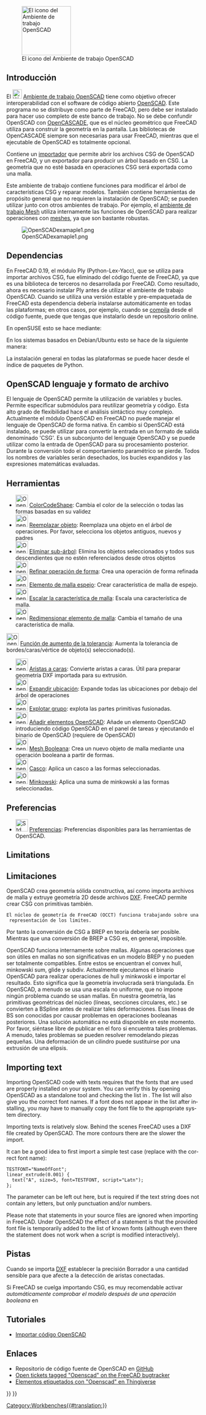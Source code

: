 <languages/>

<div class="mw-translate-fuzzy">
{{Docnav/es
|[[Mesh_Workbench/es|Ambiente de trabajo Malla]]
|[[Part_Workbench/es|Ambiente de trabajo Pieza]]
|IconL=Workbench_Mesh.svg
|IconR=Workbench_Part.svg
}}
</div>

[[Image:Workbench_OpenSCAD.svg|thumb|128px|El icono del Ambiente de trabajo OpenSCAD]]

{{TOCright}}

<span id="Introduction"></span>
== Introducción ==

<div class="mw-translate-fuzzy">
El [[Image:Workbench_OpenSCAD.svg|24px]] [[OpenSCAD_Workbench/es|Ambiente de trabajo OpenSCAD]] tiene como objetivo ofrecer interoperabilidad con el software de código abierto [http://www.openscad.org/ OpenSCAD]. Este programa no se distribuye como parte de FreeCAD, pero debe ser instalado para hacer uso completo de este banco de trabajo. No se debe confundir OpenSCAD con [[OpenCASCADE/es|OpenCASCADE]], que es el núcleo geométrico que FreeCAD utiliza para construir la geometría en la pantalla. Las bibliotecas de OpenCASCADE siempre son necesarias para usar FreeCAD, mientras que el ejecutable de OpenSCAD es totalmente opcional.
</div>

Contiene un [[OpenSCAD_CSG/es|importador]] que permite abrir los archivos CSG de OpenSCAD en FreeCAD, y un exportador para producir un árbol basado en CSG. La geometría que no esté basada en operaciones CSG será exportada como una malla.

Este ambiente de trabajo contiene funciones para modificar el árbol de características CSG y reparar modelos. También contiene herramientas de propósito general que no requieren la instalación de OpenSCAD; se pueden utilizar junto con otros ambientes de trabajo. Por ejemplo, el [[Mesh_Workbench/es|ambiente de trabajo Mesh]] utiliza internamente las funciones de OpenSCAD para realizar operaciones con [[mesh/es|meshes]], ya que son bastante robustas.

[[Image:OpenSCADexamaple1.png]]

<span id="Dependencies"></span>
== Dependencias ==

En FreeCAD 0.19, el módulo Ply (Python-Lex-Yacc), que se utiliza para importar archivos CSG, fue eliminado del código fuente de FreeCAD, ya que es una biblioteca de terceros no desarrollada por FreeCAD. Como resultado, ahora es necesario instalar Ply antes de utilizar el ambiente de trabajo OpenSCAD. Cuando se utiliza una versión estable y pre-empaquetada de FreeCAD esta dependencia debería instalarse automáticamente en todas las plataformas; en otros casos, por ejemplo, cuando se [[Compiling/es|compila]] desde el código fuente, puede que tengas que instalarlo desde un repositorio online.

En openSUSE esto se hace mediante:

{{Code|code=
sudo zypper install python3-ply
}}

En los sistemas basados en Debian/Ubuntu esto se hace de la siguiente manera:

{{Code|code=
sudo apt install python3-ply
}}

La instalación general en todas las plataformas se puede hacer desde el índice de paquetes de Python.

{{Code|code=
pip3 install --user ply
}}

<span id="OpenSCAD_language_and_file_format"></span>
== OpenSCAD lenguaje y formato de archivo ==

El lenguaje de OpenSCAD permite la utilización de variables y bucles. Permite especificar submódulos para reutilizar geometría y código. Esta alto grado de flexibilidad hace el análisis sintáctico muy complejo. Actualmente el módulo OpenSCAD en FreeCAD no puede manejar el lenguaje de OpenSCAD de forma nativa.
En cambio si OpenSCAD está instalado, se puede utilizar para convertir la entrada en un formato de salida denominado 'CSG'. Es un subconjunto del lenguaje OpenSCAD y se puede utilizar como la entrada de OpenSCAD para su procesamiento posterior. 
Durante la conversión todo el comportamiento paramétrico se pierde. Todos los nombres de variables serán desechados, los bucles expandidos y las expresiones matemáticas evaluadas.

<span id="Tools"></span>
== Herramientas ==

<div class="mw-translate-fuzzy">
* [[Image:OpenSCAD_ColorCodeShape.svg|32px]] [[OpenSCAD_ColorCodeShape/es|ColorCodeShape]]: Cambia el color de la selección o todas las formas basadas en su validez
* [[Image:OpenSCAD_ReplaceObject.svg|32px]] [[OpenSCAD_ReplaceObject/es|Reemplazar objeto]]: Reemplaza  una objeto en el árbol de operaciones. Por favor, selecciona los objetos antiguos, nuevos y padres
* [[Image:OpenSCAD_RemoveSubtree.svg|32px]] [[OpenSCAD_RemoveSubtree/es|Eliminar sub-árbol]]: Elimina los  objetos seleccionados y todos sus descendientes que no estén referenciados desde otros objetos
* [[Image:OpenSCAD_RefineShapeFeature.svg|32px]] [[OpenSCAD_RefineShapeFeature/es|Refinar operación de forma]]: Crea una operación de forma refinada
* [[Image:OpenSCAD_MirrorMeshFeature.svg|32px]] [[OpenSCAD_MirrorMeshFeature/es|Elemento de malla espejo]]: Crear característica de malla de espejo.
* [[Image:OpenSCAD_ScaleMeshFeature.svg|32px]] [[OpenSCAD_ScaleMeshFeature/es|Escalar la característica de malla]]: Escala una característica de malla.
* [[Image:OpenSCAD_ResizeMeshFeature.svg|32px]] [[OpenSCAD_ResizeMeshFeature/es|Redimensionar elemento de malla]]: Cambia el tamaño de una característica de malla.
[[Image:OpenSCAD_IncreaseToleranceFeature.svg|32px]] 
[[OpenSCAD_IncreaseToleranceFeature/es|Función de aumento de la tolerancia]]: Aumenta la tolerancia de bordes/caras/vértice de objeto(s) seleccionado(s).
* [[Image:OpenSCAD_Edgestofaces.svg|32px]] [[OpenSCAD_Edgestofaces/es|Aristas a caras]]: Convierte aristas a caras. Útil para preparar geometría DXF importada para su extrusión.
* [[Image:OpenSCAD_ExpandPlacements.svg|32px]] [[OpenSCAD_ExpandPlacements/es|Expandir ubicación]]: Expande todas las ubicaciones por debajo del árbol de operaciones
* [[Image:OpenSCAD_ExplodeGroup.svg|32px]] [[OpenSCAD_ExplodeGroup|Explotar grupo]]: explota las partes primitivas fusionadas.
* [[Image:OpenSCAD_AddOpenSCADElement.svg|32px]] [[OpenSCAD_AddOpenSCADElement/es|Añadir elementos OpenSCAD]]: Añade un elemento OpenSCAD introduciendo código OpenSCAD en el panel de tareas y ejecutando el binario de OpenSCAD (requiere de OpenSCAD)
* [[Image:OpenSCAD_MeshBoolean.svg|32px]] [[OpenSCAD_MeshBoolean|Mesh Booleana]]: Crea un nuevo objeto de malla mediante una operación booleana a partir de formas.
* [[Image:OpenSCAD_Hull.svg|32px]] [[OpenSCAD_Hull/es|Casco]]: Aplica un casco a las formas seleccionadas.
* [[Image:OpenSCAD_Minkowski.svg|32px]] [[OpenSCAD_Minkowski/es|Minkowski]]: Aplica una suma de minkowski a las formas seleccionadas.
</div>

<span id="Preferences"></span>
== Preferencias ==

<div class="mw-translate-fuzzy">
* [[Image:Std_DlgParameter.svg|32px]] [[OpenSCAD_Preferences/es|Preferencias]]: Preferencias disponibles para las herramientas de OpenSCAD.
</div>

<div lang="en" dir="ltr" class="mw-content-ltr">
== Limitations ==
</div>

<div class="mw-translate-fuzzy">
== Limitaciones ==
OpenSCAD crea geometría sólida constructiva, así como importa archivos de malla y extruye geometría 2D desde archivos [[DXF/es|DXF]]. FreeCAD permite crear CSG con primitivas también. 
 El núcleo de geometría de FreeCAD (OCCT) funciona trabajando sobre una representación de los limites.
Por tanto la conversión de CSG a BREP en teoría debería ser posible. Mientras que una conversión de BREP a CSG es, en general, imposible.
</div>

<div class="mw-translate-fuzzy">
OpenSCAD funciona internamente sobre mallas. Algunas operaciones que son útiles en mallas no son significativas en un modelo BREP y no pueden ser totalmente compatibles. Entre estos se encuentran el convex hull, minkowski sum, glide y subdiv. Actualmente ejecutamos el binario OpenSCAD para realizar operaciones de hull y minkwoski e importar el resultado. Esto significa que la geometría involucrada será triangulada. En OpenSCAD, a menudo se usa una escala no uniforme, que no impone ningún problema cuando se usan mallas. En nuestra geometría, las primitivas geométricas del núcleo (líneas, secciones circulares, etc.) se convierten a BSpline antes de realizar tales deformaciones. Esas líneas de BS son conocidas por causar problemas en operaciones booleanas posteriores. Una solución automática no está disponible en este momento. Por favor, siéntase libre de publicar en el foro si encuentra tales problemas. A menudo, tales problemas se pueden resolver remodelando piezas pequeñas. Una deformación de un cilindro puede sustituirse por una extrusión de una elipsis.
</div>

<div lang="en" dir="ltr" class="mw-content-ltr">
== Importing text ==
</div>

<div lang="en" dir="ltr" class="mw-content-ltr">
Importing OpenSCAD code with texts requires that the fonts that are used are properly installed on your system. You can verify this by opening OpenSCAD as a standalone tool and checking the list in {{MenuCommand|Help → Font List}}. The list will also give you the correct font names. If a font does not appear in the list after installing, you may have to manually copy the font file to the appropriate system directory.
</div>

<div lang="en" dir="ltr" class="mw-content-ltr">
Importing texts is relatively slow. Behind the scenes FreeCAD uses a DXF file created by OpenSCAD. The more contours there are the slower the import.
</div>

<div lang="en" dir="ltr" class="mw-content-ltr">
It can be a good idea to first import a simple test case (replace {{Incode|NameOfFont}} with the correct font name):
</div>

<pre>
TESTFONT="NameOfFont";
linear_extrude(0.001) {
  text("A", size=5, font=TESTFONT, script="Latn");
};
</pre>

<div lang="en" dir="ltr" class="mw-content-ltr">
The {{Incode|<nowiki>script="Latn"</nowiki>}} parameter can be left out here, but is required if the text string does not contain any letters, but only punctuation and/or numbers.
</div>

<div lang="en" dir="ltr" class="mw-content-ltr">
Please note that {{Incode|<nowiki>use <FONT>;</nowiki>}} statements in your source files are ignored when importing in FreeCAD. Under OpenSCAD the effect of a {{Incode|use}} statement is that the provided font file is temporarily added to the list of known fonts (although even there the statement does not work when a script is modified interactively).
</div>

<span id="Hints"></span>
== Pistas ==

Cuando se importa [[DXF/es|DXF]] establecer la precisión Borrador a una cantidad sensible para que afecte a la detección de aristas conectadas.

<div class="mw-translate-fuzzy">
Si FreeCAD se cuelga importando CSG, es muy recomendable activar ''automáticamente comprobar el modelo después de una operación booleana'' en {{MenuCommand|Menú → Editar → Preferencias → DiseñoPiezas → Configuración del modelo}}
</div>

<span id="Tutorials"></span>
== Tutoriales ==

* [[Import_OpenSCAD_code/es|Importar código OpenSCAD]]

<span id="Links"></span>
== Enlaces ==

<div class="mw-translate-fuzzy">
* Repositorio de código fuente de OpenSCAD en [https://github.com/openscad/openscad GitHub]
* [https://freecadweb.org/tracker/search.php?tag_string=OpenSCAD Open tickets tagged "Openscad" on the FreeCAD bugtracker]
* [http://www.thingiverse.com/tag:openscad Elementos etiquetados con "Openscad" en Thingiverse]
</div>


<div class="mw-translate-fuzzy">
{{Docnav/es
|[[Mesh_Workbench/es|Ambiente de trabajo Malla]]
|[[Part_Workbench/es|Ambiente de trabajo Pieza]]
|IconL=Workbench_Mesh.svg
|IconR=Workbench_Part.svg
}}
</div>

{{OpenSCAD Tools navi{{#translation:}}}}
{{Userdocnavi{{#translation:}}}}
[[Category:Workbenches{{#translation:}}]]
